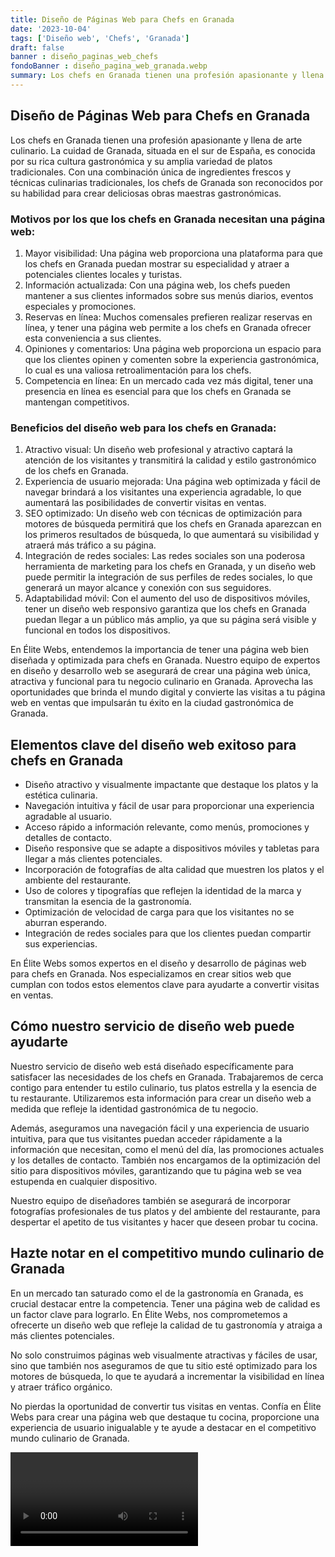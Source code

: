 ```yaml
---
title: Diseño de Páginas Web para Chefs en Granada
date: '2023-10-04'
tags: ['Diseño web', 'Chefs', 'Granada']
draft: false
banner : diseño_paginas_web_chefs
fondoBanner : diseño_pagina_web_granada.webp
summary: Los chefs en Granada tienen una profesión apasionante y llena de arte culinario. La cuidad de Granada, situada en el sur de España, es conocida por su rica cultura gastronómica y su amplia variedad de platos tradicionales. Con una combinación única de ingredientes frescos y técnicas culinarias tradicionales, los chefs de Granada son reconocidos por su habilidad para crear deliciosas obras maestras gastronómicas.
---
```


## Diseño de Páginas Web para Chefs en Granada

Los chefs en Granada tienen una profesión apasionante y llena de arte culinario. La cuidad de Granada, situada en el sur de España, es conocida por su rica cultura gastronómica y su amplia variedad de platos tradicionales. Con una combinación única de ingredientes frescos y técnicas culinarias tradicionales, los chefs de Granada son reconocidos por su habilidad para crear deliciosas obras maestras gastronómicas.

### Motivos por los que los chefs en Granada necesitan una página web:

1. Mayor visibilidad: Una página web proporciona una plataforma para que los chefs en Granada puedan mostrar su especialidad y atraer a potenciales clientes locales y turistas.
2. Información actualizada: Con una página web, los chefs pueden mantener a sus clientes informados sobre sus menús diarios, eventos especiales y promociones.
3. Reservas en línea: Muchos comensales prefieren realizar reservas en línea, y tener una página web permite a los chefs en Granada ofrecer esta conveniencia a sus clientes.
4. Opiniones y comentarios: Una página web proporciona un espacio para que los clientes opinen y comenten sobre la experiencia gastronómica, lo cual es una valiosa retroalimentación para los chefs.
5. Competencia en línea: En un mercado cada vez más digital, tener una presencia en línea es esencial para que los chefs en Granada se mantengan competitivos.

### Beneficios del diseño web para los chefs en Granada:

1. Atractivo visual: Un diseño web profesional y atractivo captará la atención de los visitantes y transmitirá la calidad y estilo gastronómico de los chefs en Granada.
2. Experiencia de usuario mejorada: Una página web optimizada y fácil de navegar brindará a los visitantes una experiencia agradable, lo que aumentará las posibilidades de convertir visitas en ventas.
3. SEO optimizado: Un diseño web con técnicas de optimización para motores de búsqueda permitirá que los chefs en Granada aparezcan en los primeros resultados de búsqueda, lo que aumentará su visibilidad y atraerá más tráfico a su página.
4. Integración de redes sociales: Las redes sociales son una poderosa herramienta de marketing para los chefs en Granada, y un diseño web puede permitir la integración de sus perfiles de redes sociales, lo que generará un mayor alcance y conexión con sus seguidores.
5. Adaptabilidad móvil: Con el aumento del uso de dispositivos móviles, tener un diseño web responsivo garantiza que los chefs en Granada puedan llegar a un público más amplio, ya que su página será visible y funcional en todos los dispositivos.

En Élite Webs, entendemos la importancia de tener una página web bien diseñada y optimizada para chefs en Granada. Nuestro equipo de expertos en diseño y desarrollo web se asegurará de crear una página web única, atractiva y funcional para tu negocio culinario en Granada. Aprovecha las oportunidades que brinda el mundo digital y convierte las visitas a tu página web en ventas que impulsarán tu éxito en la ciudad gastronómica de Granada.

<GifSeo />

<Cta />

## Elementos clave del diseño web exitoso para chefs en Granada

- Diseño atractivo y visualmente impactante que destaque los platos y la estética culinaria.
- Navegación intuitiva y fácil de usar para proporcionar una experiencia agradable al usuario.
- Acceso rápido a información relevante, como menús, promociones y detalles de contacto.
- Diseño responsive que se adapte a dispositivos móviles y tabletas para llegar a más clientes potenciales.
- Incorporación de fotografías de alta calidad que muestren los platos y el ambiente del restaurante.
- Uso de colores y tipografías que reflejen la identidad de la marca y transmitan la esencia de la gastronomía.
- Optimización de velocidad de carga para que los visitantes no se aburran esperando.
- Integración de redes sociales para que los clientes puedan compartir sus experiencias.

En Élite Webs somos expertos en el diseño y desarrollo de páginas web para chefs en Granada. Nos especializamos en crear sitios web que cumplan con todos estos elementos clave para ayudarte a convertir visitas en ventas.

## Cómo nuestro servicio de diseño web puede ayudarte

Nuestro servicio de diseño web está diseñado específicamente para satisfacer las necesidades de los chefs en Granada. Trabajaremos de cerca contigo para entender tu estilo culinario, tus platos estrella y la esencia de tu restaurante. Utilizaremos esta información para crear un diseño web a medida que refleje la identidad gastronómica de tu negocio.

Además, aseguramos una navegación fácil y una experiencia de usuario intuitiva, para que tus visitantes puedan acceder rápidamente a la información que necesitan, como el menú del día, las promociones actuales y los detalles de contacto. También nos encargamos de la optimización del sitio para dispositivos móviles, garantizando que tu página web se vea estupenda en cualquier dispositivo.

Nuestro equipo de diseñadores también se asegurará de incorporar fotografías profesionales de tus platos y del ambiente del restaurante, para despertar el apetito de tus visitantes y hacer que deseen probar tu cocina.

## Hazte notar en el competitivo mundo culinario de Granada

En un mercado tan saturado como el de la gastronomía en Granada, es crucial destacar entre la competencia. Tener una página web de calidad es un factor clave para lograrlo. En Élite Webs, nos comprometemos a ofrecerte un diseño web que refleje la calidad de tu gastronomía y atraiga a más clientes potenciales.

No solo construimos páginas web visualmente atractivas y fáciles de usar, sino que también nos aseguramos de que tu sitio esté optimizado para los motores de búsqueda, lo que te ayudará a incrementar la visibilidad en línea y atraer tráfico orgánico.

No pierdas la oportunidad de convertir tus visitas en ventas. Confía en Élite Webs para crear una página web que destaque tu cocina, proporcione una experiencia de usuario inigualable y te ayude a destacar en el competitivo mundo culinario de Granada.

<Video />

<CtaBot job='Chefs' city='Granada'/>

<Gmaps query='Granada+españa+maps' />